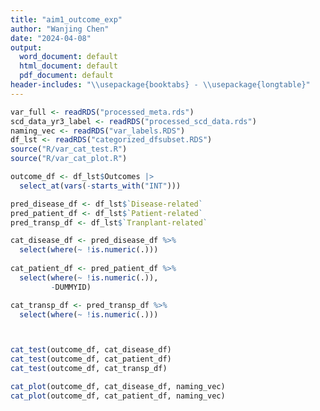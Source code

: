 ```yaml
---
title: "aim1_outcome_exp"
author: "Wanjing Chen"
date: "2024-04-08"
output:
  word_document: default
  html_document: default
  pdf_document: default
header-includes: "\\usepackage{booktabs} - \\usepackage{longtable}"
---
```



```r
var_full <- readRDS("processed_meta.rds")
scd_data_yr3_label <- readRDS("processed_scd_data.rds")
naming_vec <- readRDS("var_labels.RDS")
df_lst <- readRDS("categorized_dfsubset.RDS")
source("R/var_cat_test.R")
source("R/var_cat_plot.R")
```

```r
outcome_df <- df_lst$Outcomes |>
  select_at(vars(-starts_with("INT")))

pred_disease_df <- df_lst$`Disease-related`
pred_patient_df <- df_lst$`Patient-related`
pred_transp_df <- df_lst$`Tranplant-related`
```


```r
cat_disease_df <- pred_disease_df %>%
  select(where(~ !is.numeric(.)))
  
cat_patient_df <- pred_patient_df %>%
  select(where(~ !is.numeric(.)), 
         -DUMMYID)

cat_transp_df <- pred_transp_df %>%
  select(where(~ !is.numeric(.)))



cat_test(outcome_df, cat_disease_df)
cat_test(outcome_df, cat_patient_df)
cat_test(outcome_df, cat_transp_df)
```


```r
cat_plot(outcome_df, cat_disease_df, naming_vec)
cat_plot(outcome_df, cat_patient_df, naming_vec)
```